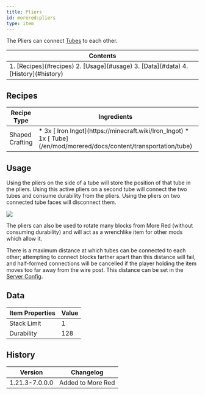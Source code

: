 ```yaml
---
title: Pliers
id: morered:pliers
type: item
---
```


The Pliers can connect [Tubes](/en/mod/morered/docs/content/transportation/tube) to each other.

<table>
	<thead><tr><th>Contents</th></tr></thead>
	<tbody><tr><td>
		1. [Recipes](#recipes)
		2. [Usage](#usage)
		3. [Data](#data)
		4. [History](#history)
	</td></tr></tbody>
</table>

## Recipes

<table>
	<thead>
		<tr>
			<th>Recipe Type</th>
			<th>Ingredients</th>
			<th>Output</th>
			<th>Example</th>
		</tr>
	</thead>
	<tbody>
		<tr>
			<td>Shaped Crafting</td>
			<td style={{width: '30%'}}>
				* 3x [<ModAsset width={32} height={32} location='iron_ingot'/> Iron Ingot](https://minecraft.wiki/Iron_Ingot)
				* 1x [<ModAsset width={32} height={32} location='morered:tube'/> Tube](/en/mod/morered/docs/content/transportation/tube)
			</td>
			<td>
				* 1x Pliers
			</td>
			<td>
				![Shaped Crafting Recipe for Pliers](https://commoble.net/images/morered/recipes/pliers_recipe.png)
			</td>
		</tr>
	</tbody>
</table>

## Usage

Using the pliers on the side of a tube will store the position of that tube in the pliers.
Using this active pliers on a second tube will connect the two tubes and consume durability from the pliers.
Using the pliers on two connected tube faces will disconnect them.

![](https://commoble.net/images/tubesreloaded/tubing_pliers.png)

The pliers can also be used to rotate many blocks from More Red (without consuming durability)
and will act as a wrenchlike item for other mods which allow it.

There is a maximum distance at which tubes can be connected to each other;
attempting to connect blocks farther apart than this distance will fail,
and half-formed connections will be cancelled if the player holding the item moves too far away from the wire post.
This distance can be set in the [Server Config](/en/mod/morered/docs/configuration/server_config).

## Data

| Item Properties | Value
| --- | -
| Stack Limit | 1
| Durability | 128

## History
| Version | Changelog
| --- | -
| 1.21.3-7.0.0.0 | Added to More Red
